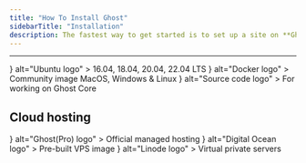 ```yaml
---
title: "How To Install Ghost"
sidebarTitle: "Installation"
description: The fastest way to get started is to set up a site on **Ghost(Pro)**. If you're running a self-hosted instance, we strongly recommend an Ubuntu server with at least 1GB of memory to run Ghost.
---
```


***

<CardGroup cols={2}>
  <Card
    title="Ubuntu"
    href="/install/ubuntu/"
    icon={<UbuntuLogo />}
    alt="Ubuntu logo"
  >
    16.04, 18.04, 20.04, 22.04 LTS
  </Card>
  <Card
    title="Docker"
    href="/install/docker/"
    icon={<DockerLogo />}
    alt="Docker logo"
  >
    Community image
  </Card>
  <Card
    title="Local install"
    href="/install/local/"
    icon="https://mintlify.s3.us-west-1.amazonaws.com/ghost/images/2bef395e-local_hufd41d0e39e6a56af2fade6d8e93ee88b_4742_432x0_resize_q100_h2_box_3.webp"
    alt="Local install logo"
  >
    MacOS, Windows & Linux
  </Card>
  <Card
    title="Install from source"
    href="/install/source/"
    icon={<SourceLogo />}
    alt="Source code logo"
  >
    For working on Ghost Core
  </Card>
</CardGroup>

## Cloud hosting

<CardGroup cols={3}>
  <Card
    title="Ghost(Pro)"
    href="https://ghost.org/pricing/"
    icon={<GhostProLogo />}
    alt="Ghost(Pro) logo"
  >
    Official managed hosting
  </Card>
  <Card
    title="Digital Ocean"
    href="/install/digitalocean/"
    icon={<DigitalOceanLogo />}
    alt="Digital Ocean logo"
  >
    Pre-built VPS image
  </Card>
  <Card
    title="Linode"
    href="/install/linode/"
    icon={<LinodeLogo />}
    alt="Linode logo"
  >
    Virtual private servers
  </Card>
</CardGroup>